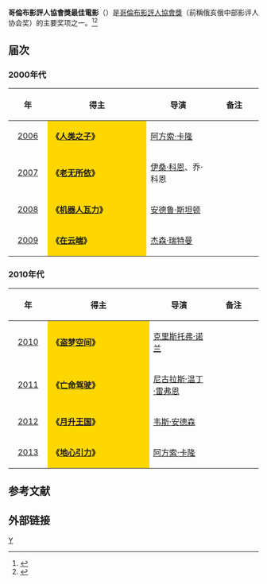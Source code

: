 '''哥倫布影評人協會獎最佳電影'''（{{lang-en|Columbus Film Critics Association Award for Best Film}}）是[[哥倫布影評人協會|哥倫布影評人協會獎]]（前稱俄亥俄中部影评人协会奖）的主要奖项之一。<ref>{{cite web |url=http://ent.sina.com.cn/m/f/2007-01-13/10381408228.html |title=俄亥俄影评人协会奖公布：《人类之子》夺魁 |accessdate=2007 |publisher=新浪 |work= |language=zh-hans |archive-date=2014-03-23 |archive-url=https://web.archive.org/web/20140323170309/http://ent.sina.com.cn/m/f/2007-01-13/10381408228.html |dead-url=no }}</ref><ref>{{cite web |url=http://ent.sina.com.cn/m/f/2008-01-14/14251875946.shtml |title=俄亥俄中部影评人协会奖：《老无所依》称霸 |accessdate=2008 |publisher=新浪网 |work= |language=zh-hans |archive-date=2014-03-23 |archive-url=https://web.archive.org/web/20140323170515/http://ent.sina.com.cn/m/f/2008-01-14/14251875946.shtml |dead-url=no }}</ref>

== 届次 ==
=== 2000年代 ===
{| class="wikitable" width="95%" cellpadding="5"
|-
!width="100"|年
!width="450"|得主
!width="250"|导演
!width="200"| 备注
|-
|style="text-align:center;"| [[第5届俄亥俄中部影评人协会奖|2006]] || style="background:#FFD700;" | '''《[[人类之子|人类之子]]》''' || [[阿方索·卡隆|阿方索·卡隆]] ||  
|-
|style="text-align:center;"| [[第6届俄亥俄中部影评人协会奖|2007]] || style="background:#FFD700;" | '''《[[老无所依|老无所依]]》''' || [[伊桑·科恩|伊桑·科恩]]、乔·科恩 ||  
|-
|style="text-align:center;"| [[第7届俄亥俄中部影评人协会奖|2008]] ||  style="background:#FFD700;" | '''《[[机器人瓦力|机器人瓦力]]》''' || [[安德鲁·斯坦顿|安德鲁·斯坦顿]] || 
|-
|style="text-align:center;"| [[第8届俄亥俄中部影评人协会奖|2009]] ||  style="background:#FFD700;" |'''《[[在云端_(电影)|在云端]]》''' || [[杰森·瑞特曼|杰森·瑞特曼]] ||  
|}

=== 2010年代 ===
{| class="wikitable" width="95%" cellpadding="5"
|-
!width="100"|年
!width="450"|得主
!width="250"|导演
!width="200"| 备注
|-
|style="text-align:center;"| [[第9届俄亥俄中部影评人协会奖|2010]] ||  style="background:#FFD700;" | '''《[[盗梦空间|盗梦空间]]》''' || [[克里斯托弗·诺兰|克里斯托弗·诺兰]] ||  
|-
|style="text-align:center;"| [[第10届俄亥俄中部影评人协会奖|2011]] ||  style="background:#FFD700;" | '''《[[亡命驾驶|亡命驾驶]]》''' || [[尼古拉斯·温丁·雷弗恩|尼古拉斯·温丁·雷弗恩]] ||  
|-
|style="text-align:center;"| [[第11届俄亥俄中部影评人协会奖|2012]] ||  style="background:#FFD700;" | '''《[[月升王国|月升王国]]》'''|| [[韦斯·安德森|韦斯·安德森]] || 
|-
|style="text-align:center;"| [[第12届俄亥俄中部影评人协会奖|2013]] || style="background:#FFD700;" | '''《[[地心引力_(电影)|地心引力]]》'''|| [[阿方索·卡隆|阿方索·卡隆]]  ||  
|}

==参考文献==
{{reflist}}

== 外部链接 ==
{{俄亥俄中部影评人协会奖}}

[[Category:俄亥俄中部影评人协会奖|Y]]